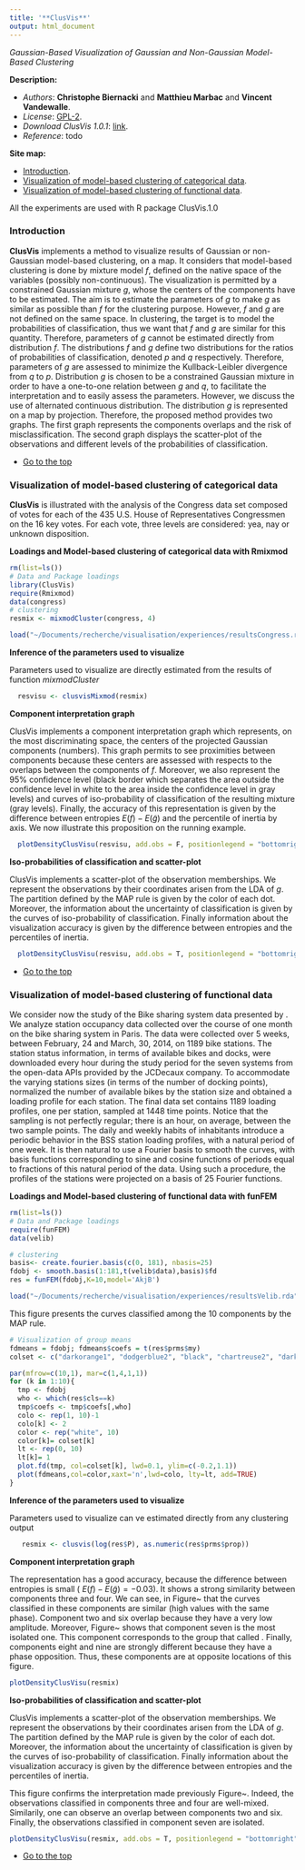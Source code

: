 ```yaml
---
title: '**ClusVis**'
output: html_document
---
```



*Gaussian-Based Visualization of Gaussian and Non-Gaussian Model-Based Clustering*

**Description:**
  
* *Authors*: **Christophe Biernacki** and **Matthieu Marbac** and **Vincent Vandewalle**.
* *License*: [GPL-2](http://www.gnu.org/licenses/gpl-2.0.html).
* *Download ClusVis 1.0.1*: [link](https://cran.r-project.org/web/packages/ClusVis/).  
* *Reference*: todo

<a id="top"></a>
**Site map:**  

* <a href="#intro">Introduction</a>.
* <a href="#tutorial1">Visualization of model-based clustering of categorical data</a>.
* <a href="#tutorial2">Visualization of model-based clustering of functional data</a>.


All the experiments are used with R package ClusVis.1.0
<a id="intro"></a>

### Introduction
**ClusVis** implements a method to visualize results of Gaussian or non-Gaussian
model-based clustering, on a map. It considers that model-based clustering is done by mixture
model $f$, defined on the native space of the variables (possibly non-continuous). The
visualization is permitted by a constrained Gaussian mixture $g$, whose the centers
of the components have to be estimated. The aim is to estimate the parameters
of $g$ to make $g$ as similar as possible than $f$ for the clustering purpose. However,
$f$ and $g$ are not defined on the same space. In clustering, the target is to model
the probabilities of classification, thus we want that $f$ and $g$ are similar for this
quantity. Therefore, parameters of $g$ cannot be estimated directly from distribution
$f$. The distributions $f$ and $g$ define two distributions for the ratios of probabilities of classification, denoted $p$ and $q$ respectively. Therefore, parameters of $g$ are assessed to minimize the Kullback-Leibler divergence from $q$ to $p$. Distribution $g$ is chosen to be
a constrained Gaussian mixture in order to have a one-to-one relation between $g$ and
$q$, to facilitate the interpretation and to easily assess the parameters. However, we
discuss the use of alternated continuous distribution. The distribution $g$ is represented
on a map by projection. Therefore, the proposed method
provides two graphs. The first graph represents the components overlaps and the risk
of misclassification. The second graph displays the scatter-plot of the observations
and different levels of the probabilities of classification.

* <a href="#top">Go to the top</a>


<a id="tutorial1"></a>

###  Visualization of model-based clustering of categorical data

**ClusVis** is illustrated with the analysis of the Congress data set \citep{schlimmer1987concept} composed of votes for each of the 435 U.S. House of Representatives Congressmen on the 16 key votes. For each vote, three levels are considered: yea, nay or unknown disposition.




**Loadings and Model-based clustering of categorical data with Rmixmod**
```r
rm(list=ls())
# Data and Package loadings
library(ClusVis)
require(Rmixmod)
data(congress)
# clustering
resmix <- mixmodCluster(congress, 4)
```

```r
load("~/Documents/recherche/visualisation/experiences/resultsCongress.rda")
```



**Inference of the parameters used to visualize**

Parameters used to visualize are directly estimated from the results of function $mixmodCluster$
```r
  resvisu <- clusvisMixmod(resmix)
```

**Component interpretation graph**

ClusVis implements a component interpretation graph which represents, on the most discriminating space, the centers of the projected Gaussian components (numbers). This graph permits to see proximities between components because these centers  are assessed with respects to the overlaps between the components of $f$. Moreover, we also represent the 95$\%$ confidence level (black border which separates the area outside the confidence level in white to the area inside the confidence level in gray levels) and curves of iso-probability of classification of the resulting mixture (gray levels). Finally, the accuracy of this representation is given by the difference between entropies $E(f) - E(\tilde{g})$ and the percentile of inertia by axis. We now illustrate this proposition on the running example.
```r
  plotDensityClusVisu(resvisu, add.obs = F, positionlegend = "bottomright")
```

**Iso-probabilities of classification and scatter-plot**

ClusVis implements  a scatter-plot of the observation memberships. We represent the observations by their coordinates arisen from the LDA of $g$. The partition defined by the MAP rule is given by the color of each dot. Moreover, the information about the uncertainty of classification is given by the curves of iso-probability of classification. Finally information about the visualization accuracy is given by the difference between entropies and the percentiles of inertia.
```r
  plotDensityClusVisu(resvisu, add.obs = T, positionlegend = "bottomright")
```


* <a href="#top">Go to the top</a>


<a id="tutorial2"></a>

###  Visualization of model-based clustering of functional data

We consider now the study of the Bike sharing system data presented by \citet{Bouveyron}.
We analyze station occupancy data collected over the course of one month on the bike sharing system in Paris.
The data were collected over 5 weeks, between February, 24 and March, 30, 2014, on 1189 bike stations.
The station status information, in terms of available bikes and docks, were
downloaded every hour during the study period for the seven systems from the
open-data APIs provided by the JCDecaux company. 
To accommodate the varying stations sizes (in terms of the
number of docking points), \citet{Bouveyron} normalized the number of available bikes by the station size and obtained a loading profile for each station. 
The final data set contains 1189 loading profiles, one per station, sampled at 1448 time points. Notice that the sampling is not perfectly regular; there is an hour, on average, between the two sample points.
The daily and weekly habits of inhabitants introduce a periodic behavior in the
BSS station loading profiles, with a natural period of one week. It is then natural to use a Fourier basis to smooth the curves, with basis functions corresponding to sine and cosine functions of periods equal to fractions of this natural period of the data.
Using such a procedure, the profiles of the stations were projected on a basis
of 25 Fourier functions.




**Loadings and Model-based clustering of functional data with funFEM**
```r
rm(list=ls())
# Data and Package loadings
require(funFEM)
data(velib)

# clustering
basis<- create.fourier.basis(c(0, 181), nbasis=25)
fdobj <- smooth.basis(1:181,t(velib$data),basis)$fd
res = funFEM(fdobj,K=10,model='AkjB')
```

```r
load("~/Documents/recherche/visualisation/experiences/resultsVelib.rda")
```

This figure presents the curves classified among the 10 components by the MAP rule.
```r
# Visualization of group means
fdmeans = fdobj; fdmeans$coefs = t(res$prms$my)
colset <- c("darkorange1", "dodgerblue2", "black", "chartreuse2", "darkorchid2", "gold2", "deeppink2", "deepskyblue1", "firebrick2", "cyan1")

par(mfrow=c(10,1), mar=c(1,4,1,1))
for (k in 1:10){
  tmp <- fdobj
  who <- which(res$cls==k)
  tmp$coefs <- tmp$coefs[,who]
  colo <- rep(1, 10)-1
  colo[k] <- 2
  color <- rep("white", 10)
  color[k]= colset[k]
  lt <- rep(0, 10)
  lt[k]= 1
  plot.fd(tmp, col=colset[k], lwd=0.1, ylim=c(-0.2,1.1))
  plot(fdmeans,col=color,xaxt='n',lwd=colo, lty=lt, add=TRUE)
}
```

**Inference of the parameters used to visualize**

Parameters used to visualize can ve estimated directly from any clustering output
```r
   resmix <- clusvis(log(res$P), as.numeric(res$prms$prop))
```

**Component interpretation graph**

The representation has a good accuracy, because the difference between entropies is small (\emph{i.e.,} $E(f)-E(\tilde{g})=-0.03$). 
It shows a strong similarity between components three and four. 
We can see, in Figure~\ref{fig:velibcurves} that the curves classified in these components are similar (high values with the same phase). 
Component two and six overlap because they have a very low amplitude. 
Moreover, Figure~\ref{fig:centersvelib} shows that component seven is the most isolated one. 
This component corresponds to the group that \citet{Bouveyron} called \emph{empty stations}.
Finally, components eight and nine are strongly different because they have a phase opposition. Thus, these components are at opposite locations of this figure.
```r
plotDensityClusVisu(resmix)
```

**Iso-probabilities of classification and scatter-plot**

ClusVis implements  a scatter-plot of the observation memberships. We represent the observations by their coordinates arisen from the LDA of $g$. The partition defined by the MAP rule is given by the color of each dot. Moreover, the information about the uncertainty of classification is given by the curves of iso-probability of classification. Finally information about the visualization accuracy is given by the difference between entropies and the percentiles of inertia.

This figure confirms the interpretation made previously Figure~\ref{fig:centersvelib}.
Indeed, the observations classified in components three and four are well-mixed.
Similarily, one can observe an overlap between components two and six. 
Finally, the observations classified in component seven are isolated.

```r
plotDensityClusVisu(resmix, add.obs = T, positionlegend = "bottomright")
```


* <a href="#top">Go to the top</a>

